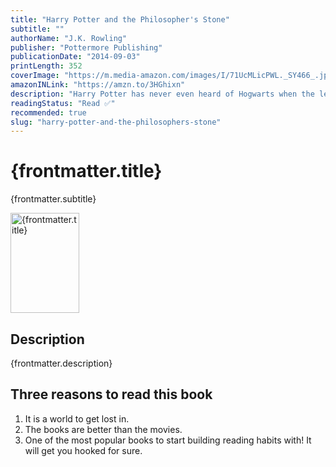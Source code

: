 ```yaml
---
title: "Harry Potter and the Philosopher's Stone"
subtitle: ""
authorName: "J.K. Rowling"
publisher: "Pottermore Publishing"
publicationDate: "2014-09-03"
printLength: 352
coverImage: "https://m.media-amazon.com/images/I/71UcMLicPWL._SY466_.jpg"
amazonINLink: "https://amzn.to/3HGhixn"
description: "Harry Potter has never even heard of Hogwarts when the letters start dropping on the doormat at number four, Privet Drive. Addressed in green ink on yellowish parchment with a purple seal, they are swiftly confiscated by his grisly aunt and uncle. Then, on Harry's eleventh birthday, a great beetle-eyed giant of a man called Rubeus Hagrid bursts in with some astonishing news: Harry Potter is a wizard, and he has a place at Hogwarts School of Witchcraft and Wizardry. An incredible adventure is about to begin!"
readingStatus: "Read ✅"
recommended: true
slug: "harry-potter-and-the-philosophers-stone"
---
```



# {frontmatter.title}

{frontmatter.subtitle}

<Image
  src={frontmatter.coverImage}
  alt={frontmatter.title}
  width="110"
  height="160"
/>

## Description

{frontmatter.description}

## Three reasons to read this book

1. It is a world to get lost in.
2. The books are better than the movies.
3. One of the most popular books to start building reading habits with! It will get you hooked for sure.
